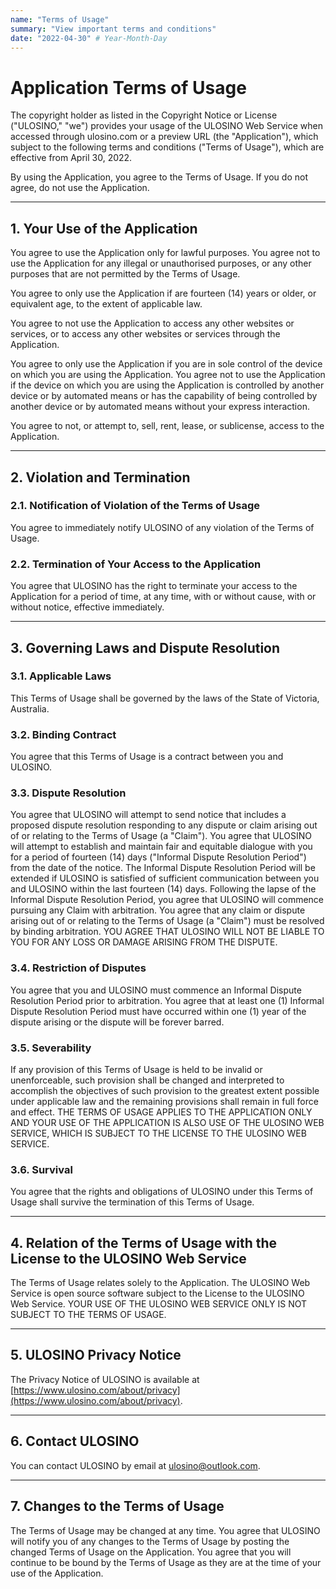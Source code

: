 ```yaml
---
name: "Terms of Usage"
summary: "View important terms and conditions"
date: "2022-04-30" # Year-Month-Day
---
```


# Application Terms of Usage

The copyright holder as listed in the Copyright Notice or License ("ULOSINO," "we") provides your usage of the ULOSINO Web Service when accessed through ulosino.com or a preview URL (the "Application"), which subject to the following terms and conditions ("Terms of Usage"), which are effective from April 30, 2022.

By using the Application, you agree to the Terms of Usage. If you do not agree, do not use the Application.

---

## 1. Your Use of the Application

You agree to use the Application only for lawful purposes. You agree not to use the Application for any illegal or unauthorised purposes, or any other purposes that are not permitted by the Terms of Usage.

You agree to only use the Application if are fourteen (14) years or older, or equivalent age, to the extent of applicable law.

You agree to not use the Application to access any other websites or services, or to access any other websites or services through the Application.

You agree to only use the Application if you are in sole control of the device on which you are using the Application. You agree not to use the Application if the device on which you are using the Application is controlled by another device or by automated means or has the capability of being controlled by another device or by automated means without your express interaction.

You agree to not, or attempt to, sell, rent, lease, or sublicense, access to the Application.

---

## 2. Violation and Termination

### 2.1. Notification of Violation of the Terms of Usage

You agree to immediately notify ULOSINO of any violation of the Terms of Usage.

### 2.2. Termination of Your Access to the Application

You agree that ULOSINO has the right to terminate your access to the Application for a period of time, at any time, with or without cause, with or without notice, effective immediately.

---

## 3. Governing Laws and Dispute Resolution

### 3.1. Applicable Laws

This Terms of Usage shall be governed by the laws of the State of Victoria, Australia.

### 3.2. Binding Contract

You agree that this Terms of Usage is a contract between you and ULOSINO.

### 3.3. Dispute Resolution

You agree that ULOSINO will attempt to send notice that includes a proposed dispute resolution responding to any dispute or claim arising out of or relating to the Terms of Usage (a "Claim"). You agree that ULOSINO will attempt to establish and maintain fair and equitable dialogue with you for a period of fourteen (14) days ("Informal Dispute Resolution Period") from the date of the notice. The Informal Dispute Resolution Period will be extended if ULOSINO is satisfied of sufficient communication between you and ULOSINO within the last fourteen (14) days. Following the lapse of the Informal Dispute Resolution Period, you agree that ULOSINO will commence pursuing any Claim with arbitration. You agree that any claim or dispute arising out of or relating to the Terms of Usage (a "Claim") must be resolved by binding arbitration. YOU AGREE THAT ULOSINO WILL NOT BE LIABLE TO YOU FOR ANY LOSS OR DAMAGE ARISING FROM THE DISPUTE.

### 3.4. Restriction of Disputes

You agree that you and ULOSINO must commence an Informal Dispute Resolution Period prior to arbitration. You agree that at least one (1) Informal Dispute Resolution Period must have occurred within one (1) year of the dispute arising or the dispute will be forever barred.

### 3.5. Severability

If any provision of this Terms of Usage is held to be invalid or unenforceable, such provision shall be changed and interpreted to accomplish the objectives of such provision to the greatest extent possible under applicable law and the remaining provisions shall remain in full force and effect. THE TERMS OF USAGE APPLIES TO THE APPLICATION ONLY AND YOUR USE OF THE APPLICATION IS ALSO USE OF THE ULOSINO WEB SERVICE, WHICH IS SUBJECT TO THE LICENSE TO THE ULOSINO WEB SERVICE.

### 3.6. Survival

You agree that the rights and obligations of ULOSINO under this Terms of Usage shall survive the termination of this Terms of Usage.

---

## 4. Relation of the Terms of Usage with the License to the ULOSINO Web Service

The Terms of Usage relates solely to the Application. The ULOSINO Web Service is open source software subject to the License to the ULOSINO Web Service. YOUR USE OF THE ULOSINO WEB SERVICE ONLY IS NOT SUBJECT TO THE TERMS OF USAGE.

---

## 5. ULOSINO Privacy Notice

The Privacy Notice of ULOSINO is available at [https://www.ulosino.com/about/privacy](https://www.ulosino.com/about/privacy).

---

## 6. Contact ULOSINO

You can contact ULOSINO by email at ulosino@outlook.com.

---

## 7. Changes to the Terms of Usage

The Terms of Usage may be changed at any time. You agree that ULOSINO will notify you of any changes to the Terms of Usage by posting the changed Terms of Usage on the Application. You agree that you will continue to be bound by the Terms of Usage as they are at the time of your use of the Application.
